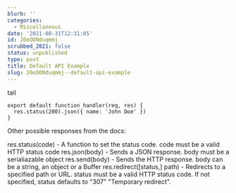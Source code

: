 ```yaml
---
blurb: ''
categories:
  - Miscellaneous
date: '2021-08-31T12:31:05'
id: 20eOONduqmmj
scrubbed_2021: false
status: unpublished
type: post
title: Default API Example
slug: 20eOONduqmmj--default-api-example
---
```


tail

```
export default function handler(req, res) {
  res.status(200).json({ name: 'John Doe' })
}
```

Other possible responses from the docs:


res.status(code) - A function to set the status code. code must be a valid HTTP status code
res.json(body) - Sends a JSON response. body must be a serialiazable object
res.send(body) - Sends the HTTP response. body can be a string, an object or a Buffer
res.redirect([status,] path) - Redirects to a specified path or URL. status must be a valid HTTP status code. If not specified, status defaults to "307" "Temporary redirect".
